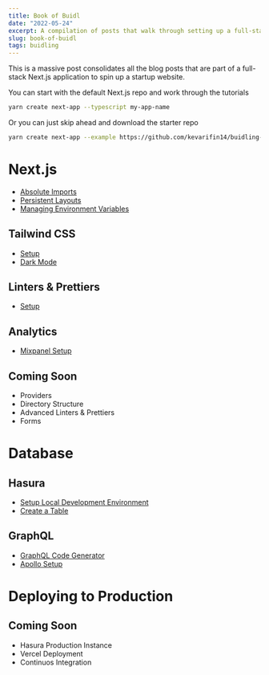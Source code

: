 ```yaml
---
title: Book of Buidl
date: "2022-05-24"
excerpt: A compilation of posts that walk through setting up a full-stack development environment
slug: book-of-buidl
tags: buidling
---
```

This is a massive post consolidates all the blog posts that are part of a full-stack Next.js application to spin up a startup website.

You can start with the default Next.js repo and work through the tutorials

```bash
yarn create next-app --typescript my-app-name
```

Or you can just skip ahead and download the starter repo

```bash
yarn create next-app --example https://github.com/kevarifin14/buidling-blocks my-app-name
```

# Next.js

- [Absolute Imports](/blog/absolute-imports-with-nextjs)
- [Persistent Layouts](/blog/nextjs-layouts)
- [Managing Environment Variables](/blog/managing-environment-variables-in-nextjs)

## Tailwind CSS

- [Setup](/blog/getting-started-with-tailwindcss-and-nextjs)
- [Dark Mode](/blog/easy-dark-mode-with-tailwindcss-for-nextjs)

## Linters & Prettiers

- [Setup](/blog/prettier-and-eslint-with-nextjs)

## Analytics

- [Mixpanel Setup](/blog/add-mixpanel-to-nextjs)

## Coming Soon

- Providers
- Directory Structure
- Advanced Linters & Prettiers
- Forms

# Database

## Hasura

- [Setup Local Development Environment](/blog/local-hasura-development)
- [Create a Table](/blog/creating-your-first-table-with-the-hasura-console)

## GraphQL

- [GraphQL Code Generator](/blog/set-up-graphql-code-generator)
- [Apollo Setup](/blog/get-your-data-with-apollo-client)

# Deploying to Production

## Coming Soon

- Hasura Production Instance
- Vercel Deployment
- Continuos Integration